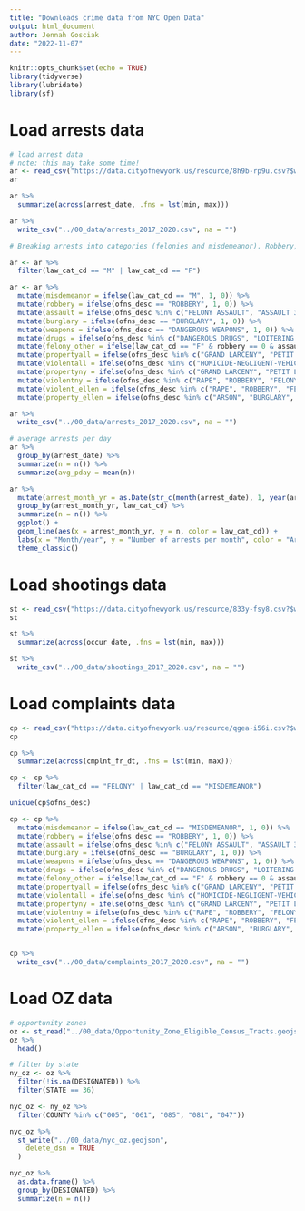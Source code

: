 ```yaml
---
title: "Downloads crime data from NYC Open Data"
output: html_document
author: Jennah Gosciak
date: "2022-11-07"
---
```


```r
knitr::opts_chunk$set(echo = TRUE)
library(tidyverse)
library(lubridate)
library(sf)
```

# Load arrests data

```r
# load arrest data
# note: this may take some time!
ar <- read_csv("https://data.cityofnewyork.us/resource/8h9b-rp9u.csv?$where=arrest_date>='2017-01-01'+AND+arrest_date<'2020-1-01'&$limit=1000000")
ar

ar %>%
  summarize(across(arrest_date, .fns = lst(min, max)))

ar %>%
  write_csv("../00_data/arrests_2017_2020.csv", na = "")
```

```r
# Breaking arrests into categories (felonies and misdemeanor). Robbery, assault, burglary, weapons, misdemeanor offenses (e.g., criminal mischief, fraud, gambling, loitering, petty theft, and larceny), other felonies (e.g., escape 3 and forgery), drugs (e.g., dangerous drugs), property (e.g., grand larceny, burglary, and burglary tools), and violent felonies (e.g., homicide, rape, robbery, arson, felony assault, and kidnapping). Then also https://www.criminaljustice.ny.gov/crimnet/ojsa/stats.htm

ar <- ar %>%
  filter(law_cat_cd == "M" | law_cat_cd == "F")

ar <- ar %>%
  mutate(misdemeanor = ifelse(law_cat_cd == "M", 1, 0)) %>%
  mutate(robbery = ifelse(ofns_desc == "ROBBERY", 1, 0)) %>%
  mutate(assault = ifelse(ofns_desc %in% c("FELONY ASSAULT", "ASSAULT 3 & RELATED OFFENSES"), 1, 0)) %>%
  mutate(burglary = ifelse(ofns_desc == "BURGLARY", 1, 0)) %>%
  mutate(weapons = ifelse(ofns_desc == "DANGEROUS WEAPONS", 1, 0)) %>%
  mutate(drugs = ifelse(ofns_desc %in% c("DANGEROUS DRUGS", "LOITERING FOR DRUG PURPOSES"), 1, 0)) %>%
  mutate(felony_other = ifelse(law_cat_cd == "F" & robbery == 0 & assault == 0 & burglary == 0 & weapons == 0, 1, 0)) %>%
  mutate(propertyall = ifelse(ofns_desc %in% c("GRAND LARCENY", "PETIT LARCENY", "GRAND LARCENY OF MOTOR VEHICLE", "BURGLARY", "BURGLAR'S TOOLS", "POSSESSION OF STOLEN PROPERTY 5", "UNAUTHORIZED USE OF A VEHICLE 3 (UUV)", "OTHER OFFENSES RELATED TO THEFT", "POSSESSION OF STOLEN PROPERTY"), 1, 0)) %>%
  mutate(violentall = ifelse(ofns_desc %in% c("HOMICIDE-NEGLIGENT-VEHICLE", "HOMICIDE-NEGLIGENT,UNCLASSIFIED", "RAPE", "ROBBERY", "ARSON", "FELONY ASSAULT", "KIDNAPPING & RELATED OFFENSES", "MURDER & NON-NEGL. MANSLAUGHTER", "MURDER & NON-NEGL. MANSLAUGHTE", "ASSAULT 3 & RELATED OFFENSES"), 1, 0)) %>%
  mutate(propertyny = ifelse(ofns_desc %in% c("GRAND LARCENY", "PETIT LARCENY", "GRAND LARCENY OF MOTOR VEHICLE", "BURGLARY"), 1, 0)) %>%
  mutate(violentny = ifelse(ofns_desc %in% c("RAPE", "ROBBERY", "FELONY ASSAULT", "MURDER & NON-NEGL. MANSLAUGHTER", "MURDER & NON-NEGL. MANSLAUGHTE"), 1, 0)) %>%
  mutate(violent_ellen = ifelse(ofns_desc %in% c("RAPE", "ROBBERY", "FELONY ASSAULT", "MURDER & NON-NEGL. MANSLAUGHTER", "MURDER & NON-NEGL. MANSLAUGHTE", "HOMICIDE-NEGLIGENT-VEHICLE", "HOMICIDE-NEGLIGENT,UNCLASSIFIED"), 1, 0)) %>%
  mutate(property_ellen = ifelse(ofns_desc %in% c("ARSON", "BURGLARY", "GRAND LARCENY", "GRAND LARCENY OF MOTOR VEHICLE", "PETIT LARCENY", "THEFT-FRAUD"), 1, 0))

ar %>%
  write_csv("../00_data/arrests_2017_2020.csv", na = "")
```


```r
# average arrests per day
ar %>%
  group_by(arrest_date) %>%
  summarize(n = n()) %>%
  summarize(avg_pday = mean(n))

ar %>%
  mutate(arrest_month_yr = as.Date(str_c(month(arrest_date), 1, year(arrest_date), sep = "-"), "%m-%d-%Y")) %>%
  group_by(arrest_month_yr, law_cat_cd) %>%
  summarize(n = n()) %>%
  ggplot() +
  geom_line(aes(x = arrest_month_yr, y = n, color = law_cat_cd)) +
  labs(x = "Month/year", y = "Number of arrests per month", color = "Arrest type") +
  theme_classic()
```
# Load shootings data

```r
st <- read_csv("https://data.cityofnewyork.us/resource/833y-fsy8.csv?$where=occur_date>='2017-01-01'+AND+occur_date<'2020-1-01'&$limit=1000000")
st

st %>%
  summarize(across(occur_date, .fns = lst(min, max)))

st %>%
  write_csv("../00_data/shootings_2017_2020.csv", na = "")
```

# Load complaints data

```r
cp <- read_csv("https://data.cityofnewyork.us/resource/qgea-i56i.csv?$where=cmplnt_fr_dt>='2017-01-01'+AND+cmplnt_fr_dt<'2020-1-01'&$limit=10000000")
cp

cp %>%
  summarize(across(cmplnt_fr_dt, .fns = lst(min, max)))

cp <- cp %>%
  filter(law_cat_cd == "FELONY" | law_cat_cd == "MISDEMEANOR")

unique(cp$ofns_desc)

cp <- cp %>%
  mutate(misdemeanor = ifelse(law_cat_cd == "MISDEMEANOR", 1, 0)) %>%
  mutate(robbery = ifelse(ofns_desc == "ROBBERY", 1, 0)) %>%
  mutate(assault = ifelse(ofns_desc %in% c("FELONY ASSAULT", "ASSAULT 3 & RELATED OFFENSES"), 1, 0)) %>%
  mutate(burglary = ifelse(ofns_desc == "BURGLARY", 1, 0)) %>%
  mutate(weapons = ifelse(ofns_desc == "DANGEROUS WEAPONS", 1, 0)) %>%
  mutate(drugs = ifelse(ofns_desc %in% c("DANGEROUS DRUGS", "LOITERING FOR DRUG PURPOSES"), 1, 0)) %>%
  mutate(felony_other = ifelse(law_cat_cd == "F" & robbery == 0 & assault == 0 & burglary == 0 & weapons == 0, 1, 0)) %>%
  mutate(propertyall = ifelse(ofns_desc %in% c("GRAND LARCENY", "PETIT LARCENY", "GRAND LARCENY OF MOTOR VEHICLE", "BURGLARY", "BURGLAR'S TOOLS", "POSSESSION OF STOLEN PROPERTY 5", "UNAUTHORIZED USE OF A VEHICLE 3 (UUV)", "OTHER OFFENSES RELATED TO THEFT", "POSSESSION OF STOLEN PROPERTY"), 1, 0)) %>%
  mutate(violentall = ifelse(ofns_desc %in% c("HOMICIDE-NEGLIGENT-VEHICLE", "HOMICIDE-NEGLIGENT,UNCLASSIFIED", "RAPE", "ROBBERY", "ARSON", "FELONY ASSAULT", "KIDNAPPING & RELATED OFFENSES", "MURDER & NON-NEGL. MANSLAUGHTER", "MURDER & NON-NEGL. MANSLAUGHTE", "ASSAULT 3 & RELATED OFFENSES"), 1, 0)) %>%
  mutate(propertyny = ifelse(ofns_desc %in% c("GRAND LARCENY", "PETIT LARCENY", "GRAND LARCENY OF MOTOR VEHICLE", "BURGLARY"), 1, 0)) %>%
  mutate(violentny = ifelse(ofns_desc %in% c("RAPE", "ROBBERY", "FELONY ASSAULT", "MURDER & NON-NEGL. MANSLAUGHTER", "MURDER & NON-NEGL. MANSLAUGHTE"), 1, 0)) %>%
  mutate(violent_ellen = ifelse(ofns_desc %in% c("RAPE", "ROBBERY", "FELONY ASSAULT", "MURDER & NON-NEGL. MANSLAUGHTER", "MURDER & NON-NEGL. MANSLAUGHTE", "HOMICIDE-NEGLIGENT-VEHICLE", "HOMICIDE-NEGLIGENT,UNCLASSIFIED"), 1, 0)) %>%
  mutate(property_ellen = ifelse(ofns_desc %in% c("ARSON", "BURGLARY", "GRAND LARCENY", "GRAND LARCENY OF MOTOR VEHICLE", "PETIT LARCENY", "THEFT-FRAUD"), 1, 0))


cp %>%
  write_csv("../00_data/complaints_2017_2020.csv", na = "")
```

# Load OZ data
```r
# opportunity zones
oz <- st_read("../00_data/Opportunity_Zone_Eligible_Census_Tracts.geojson")
oz %>%
  head()
```

```r
# filter by state
ny_oz <- oz %>%
  filter(!is.na(DESIGNATED)) %>%
  filter(STATE == 36)

nyc_oz <- ny_oz %>%
  filter(COUNTY %in% c("005", "061", "085", "081", "047"))

nyc_oz %>%
  st_write("../00_data/nyc_oz.geojson",
    delete_dsn = TRUE
  )

nyc_oz %>%
  as.data.frame() %>%
  group_by(DESIGNATED) %>%
  summarize(n = n())
```



